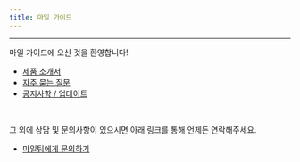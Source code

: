 ```yaml
---
title: 마일 가이드
---
```


---

<Note>마일 가이드에 오신 것을 환영합니다!</Note>

-   <a href="https://mile.mintlify.app/product">제품 소개서</a>
-   <a href="https://mile.mintlify.app/question">자주 묻는 질문</a>
-   <a href="https://mile.mintlify.app/notice">공지사항 / 업데이트</a>

<br />

그 외에 상담 및 문의사항이 있으시면 아래 링크를 통해 언제든 연락해주세요.

-   [마일팀에게 문의하기](https://mile.channel.io/home)
